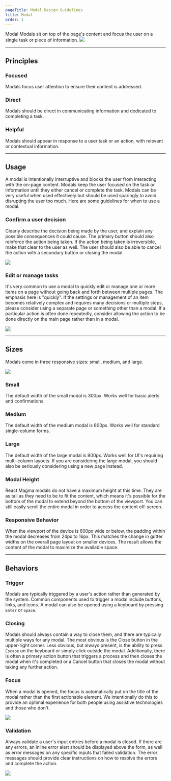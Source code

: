 ```yaml
---
pageTitle: Modal Design Guidelines
title: Modal
order: 1
---
```



<DocsHeading to="/api/modal/" type="design">
  Modal
</DocsHeading>

<Paragraph visualStyle="bodyLarge">
  Modals sit on top of the page's content and focus the user on a single task or
  piece of information.
</Paragraph>

<img src="../../images/modals/modal-example-intro.png" alt=" " />

<span class="horizontal-spacer"></span>
<hr class="article-divider" />

## Principles

### Focused

Modals focus user attention to ensure their content is addressed.

### Direct

Modals should be direct in communicating information and dedicated to completing a task.

### Helpful

Modals should appear in response to a user task or an action, with relevant or contextual information.

<span class="horizontal-spacer"></span>
<hr class="article-divider" />

## Usage

A modal is intentionally interruptive and blocks the user from interacting with the on-page content. Modals keep the user focused on the task or information until they either cancel or complete the task. Modals can be very useful when used effectively but should be used sparingly to avoid disrupting the user too much. Here are some guidelines for when to use a modal.

### Confirm a user decision

Clearly describe the decision being made by the user, and explain any possible consequences it could cause. The primary button should also reinforce the action being taken. If the action being taken is irreversible, make that clear to the user as well. The user should also be able to cancel the action with a secondary button or closing the modal.

<img src="../../images/modals/confirm-decision.png" alt=" " />

### Edit or manage tasks

It's very common to use a modal to quickly edit or manage one or more items on a page without going back and forth between multiple pages. The emphasis here is "quickly". If the settings or management of an item becomes relatively complex and requires many decisions or multiple steps, please consider using a separate page or something other than a modal. If a particular action is often done repeatedly, consider allowing the action to be done directly on the main page rather than in a modal.

<img src="../../images/modals/edit-item-example.png" alt=" " />

<span class="horizontal-spacer"></span>
<hr class="article-divider" />

## Sizes

Modals come in three responsive sizes: small, medium, and large.

<img src="../../images/modals/modal-sizes.png" alt=" " />

### Small

The default width of the small modal is 300px. Works well for basic alerts and confirmations.

<DemoModal size="small" />

### Medium

The default width of the medium modal is 600px. Works well for standard single-column forms.

<DemoModal size="medium" />

### Large

The default width of the large modal is 900px. Works well for UI's requiring multi-column layouts. If you are considering the large modal, you should also be seriously considering using a new page instead.

<DemoModal size="large" />

### Modal Height

React Magma modals do not have a maximum height at this time. They are as tall as they need to be to fit the content, which means it's possible for the bottom of the modal to extend beyond the bottom of the viewport. You can still easily scroll the entire modal in order to access the content off-screen.

### Responsive Behavior

When the viewport of the device is 600px wide or below, the padding within the modal decreases from 24px to 16px. This matches the change in gutter widths on the overall page layout on smaller devices. The result allows the content of the modal to maximize the available space.

<span class="horizontal-spacer"></span>
<hr class="article-divider" />

## Behaviors

### Trigger

Modals are typically triggered by a user's action rather than generated by the system. Common components used to trigger a modal include buttons, links, and icons. A modal can also be opened using a keyboard by pressing `Enter` or `Space`.

### Closing

Modals should always contain a way to close them, and there are typically multiple ways for any modal. The most obvious is the Close button in the upper-right corner. Less obvious, but always present, is the ability to press `Escape` on the keyboard or simply click outside the modal. Additionally, there is often a primary action button that triggers a process and then closes the modal when it's completed or a Cancel button that closes the modal without taking any further action.

### Focus

When a modal is opened, the focus is automatically put on the title of the modal rather than the first actionable element. We intentionally do this to provide an optimal experience for both people using assistive technologies and those who don't.

<img src="../../images/modals/modal-focus-example.png" alt=" " />

### Validation

Always validate a user's input entries before a modal is closed. If there are any errors, an inline error alert should be displayed above the form, as well as error messages on any specific inputs that failed validation. The error messages should provide clear instructions on how to resolve the errors and complete the action.

<img src="../../images/modals/modal-validation.png" alt=" " />

<span class="horizontal-spacer"></span>
